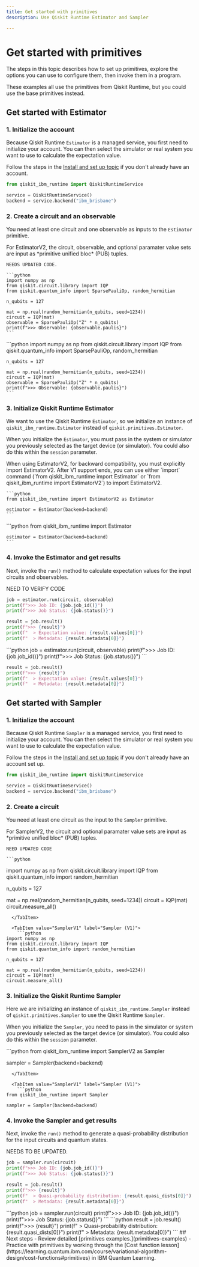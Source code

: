 ```yaml
---
title: Get started with primitives
description: Use Qiskit Runtime Estimator and Sampler

---
```


# Get started with primitives

The steps in this topic describes how to set up  primitives, explore the options you can use to configure them, then invoke them in a program.

<Admonition type="note">
    These examples all use the primitives from Qiskit Runtime, but you could use the base primitives instead. 
</Admonition>

<span id="start-estimator"></span>
## Get started with Estimator

### 1. Initialize the account

Because Qiskit Runtime `Estimator` is a managed service, you first need to initialize your account. You can then select the simulator or real system you want to use to calculate the expectation value.

Follow the steps in the [Install and set up topic](../start/install) if you don't already have an account.

```python
from qiskit_ibm_runtime import QiskitRuntimeService

service = QiskitRuntimeService()
backend = service.backend("ibm_brisbane")
```

### 2. Create a circuit and an observable

You need at least one circuit and one observable as inputs to the `Estimator` primitive.

<Tabs>
  <TabItem value="EstimatorV2" label="EstimatorV2">
    For EstimatorV2, the circuit, observable, and optional paramater value sets are input as *primitive unified bloc* (PUB) tuples. 

    NEEDS UPDATED CODE.

    ```python
    import numpy as np
    from qiskit.circuit.library import IQP
    from qiskit.quantum_info import SparsePauliOp, random_hermitian

    n_qubits = 127

    mat = np.real(random_hermitian(n_qubits, seed=1234))
    circuit = IQP(mat)
    observable = SparsePauliOp("Z" * n_qubits)
    print(f">>> Observable: {observable.paulis}")
    ```
  </TabItem>

  <TabItem value="EstimatorV1" label="Estimator (V1)">
    ```python
    import numpy as np
    from qiskit.circuit.library import IQP
    from qiskit.quantum_info import SparsePauliOp, random_hermitian

    n_qubits = 127

    mat = np.real(random_hermitian(n_qubits, seed=1234))
    circuit = IQP(mat)
    observable = SparsePauliOp("Z" * n_qubits)
    print(f">>> Observable: {observable.paulis}")
    ```
  </TabItem>
</Tabs>

### 3. Initialize Qiskit Runtime Estimator

We want to use the Qiskit Runtime `Estimator`, so we initialize an instance of `qiskit_ibm_runtime.Estimator` instead of `qiskit.primitives.Estimator`. 

When you initialize the `Estimator`, you must pass in the system or simulator you previously selected as the target device (or simulator).  You could also do this within the `session` parameter. 


<Tabs>
  <TabItem value="EstimatorV2" label="EstimatorV2">
    When using EstimatorV2, for backward compatibility, you must explicitly import EstimatorV2. After V1 support ends, you can use either `import` command (`from qiskit_ibm_runtime import Estimator` or `from qiskit_ibm_runtime import EstimatorV2`) to import EstimatorV2. 

    ```python
    from qiskit_ibm_runtime import EstimatorV2 as Estimator

    estimator = Estimator(backend=backend)
    ```
  </TabItem>

  <TabItem value="EstimatorV1" label="Estimator (V1)">
    ```python
    from qiskit_ibm_runtime import Estimator

    estimator = Estimator(backend=backend)
    ```
  </TabItem>
</Tabs>


### 4. Invoke the Estimator and get results

Next, invoke the `run()` method to calculate expectation values for the input circuits and observables.

<Tabs>
  <TabItem value="EstimatorV2" label="EstimatorV2">
    NEED TO VERIFY CODE

  ```python
job = estimator.run(circuit, observable)
print(f">>> Job ID: {job.job_id()}")
print(f">>> Job Status: {job.status()}")
```

```python
result = job.result()
print(f">>> {result}")
print(f"  > Expectation value: {result.values[0]}")
print(f"  > Metadata: {result.metadata[0]}")
```
  </TabItem>

  <TabItem value="EstimatorV1" label="Estimator (V1)">
    ```python
job = estimator.run(circuit, observable)
print(f">>> Job ID: {job.job_id()}")
print(f">>> Job Status: {job.status()}")
```

```python
result = job.result()
print(f">>> {result}")
print(f"  > Expectation value: {result.values[0]}")
print(f"  > Metadata: {result.metadata[0]}")
```
  </TabItem>
</Tabs>

<span id="start-sampler"></span>
## Get started with Sampler

### 1. Initialize the account

Because Qiskit Runtime `Sampler` is a managed service, you first need to initialize your account. You can then select the simulator or real system you want to use to calculate the expectation value.

Follow the steps in the [Install and set up topic](../start/install) if you don't already have an account set up.

```python
from qiskit_ibm_runtime import QiskitRuntimeService

service = QiskitRuntimeService()
backend = service.backend("ibm_brisbane")
```

### 2. Create a circuit

You need at least one circuit as the input to the `Sampler` primitive. 

<Tabs>
  <TabItem value="SamplerV2" label="SamplerV2">
    For SamplerV2, the circuit and optional paramater value sets are input as *primitive unified bloc* (PUB) tuples.

    NEED UPDATED CODE

    ```python
import numpy as np
from qiskit.circuit.library import IQP
from qiskit.quantum_info import random_hermitian

n_qubits = 127

mat = np.real(random_hermitian(n_qubits, seed=1234))
circuit = IQP(mat)
circuit.measure_all()
```
  </TabItem>

  <TabItem value="SamplerV1" label="Sampler (V1)">
    ```python
import numpy as np
from qiskit.circuit.library import IQP
from qiskit.quantum_info import random_hermitian

n_qubits = 127

mat = np.real(random_hermitian(n_qubits, seed=1234))
circuit = IQP(mat)
circuit.measure_all()
```
  </TabItem>
</Tabs>

### 3. Initialize the Qiskit Runtime Sampler

Here we are initializing an instance of `qiskit_ibm_runtime.Sampler` instead of `qiskit.primitives.Sampler` to use the Qiskit Runtime `Sampler`. 

When you initialize the `Sampler`, you need to pass in the simulator or system you previously selected as the target device (or simulator).  You could also do this within the `session` parameter. 



<Tabs>
  <TabItem value="SamplerV2" label="SamplerV2">
    ```python
from qiskit_ibm_runtime import SamplerV2 as Sampler

sampler = Sampler(backend=backend)
```
  </TabItem>

  <TabItem value="SamplerV1" label="Sampler (V1)">
    ```python
from qiskit_ibm_runtime import Sampler

sampler = Sampler(backend=backend)
```
  </TabItem>
</Tabs>


### 4. Invoke the Sampler and get results

Next, invoke the `run()` method to generate a quasi-probability distribution for the input circuits and quantum states.

<Tabs>
  <TabItem value="SamplerV2" label="SamplerV2">
  NEEDS TO BE UPDATED. 

  ```python
job = sampler.run(circuit)
print(f">>> Job ID: {job.job_id()}")
print(f">>> Job Status: {job.status()}")
```
```python
result = job.result()
print(f">>> {result}")
print(f"  > Quasi-probability distribution: {result.quasi_dists[0]}")
print(f"  > Metadata: {result.metadata[0]}")
```
  </TabItem>

  <TabItem value="SamplerV1" label="Sampler (V1)">
    ```python
job = sampler.run(circuit)
print(f">>> Job ID: {job.job_id()}")
print(f">>> Job Status: {job.status()}")
```
```python
result = job.result()
print(f">>> {result}")
print(f"  > Quasi-probability distribution: {result.quasi_dists[0]}")
print(f"  > Metadata: {result.metadata[0]}")
```
  </TabItem>
</Tabs>
## Next steps

<Admonition type="tip" title="Recommendations">
    - Review detailed [primitives examples.](primitives-examples)
    - Practice with primitives by working through the [Cost function lesson](https://learning.quantum.ibm.com/course/variational-algorithm-design/cost-functions#primitives) in IBM Quantum Learning.
</Admonition>
